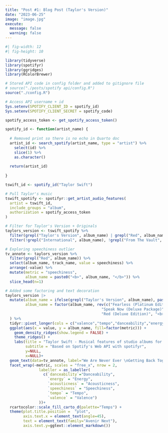 ```yaml
---
title: "Post #1: Blog Post (Taylor's Version)"
date: "2023-06-25"
image: "image.jpg"
execute:
  message: false
  warning: false
---
```


<style>

#title-block-header {
  margin-block-end: 1rem;
  position: relative;
  margin-top: -1px;
  background: #f6ba52
}

#quarto-header > nav {
  background: #ffd180 !important;
}

.quarto-title-banner {
  margin-block-end: 1rem;
  position: relative;
  background: #ffd180
}

</style>

```r
#| fig-width: 12
#| fig-height: 10

library(tidyverse)
library(spotifyr)
library(ggridges)
library(RColorBrewer)

# Stored API code in config folder and added to gitignore file
# source("./posts/spotify api/config.R")
source("./config.R")

# Access API username + id
Sys.setenv(SPOTIFY_CLIENT_ID = spotify_id)
Sys.setenv(SPOTIFY_CLIENT_SECRET = spotify_code)

spotify_access_token <- get_spotify_access_token()

spotify_id <- function(artist_name) {
  
  # Removed print so there is no echo in Quarto doc
  artist_id <- search_spotify(artist_name, type = "artist") %>%
    select(id) %>%
    slice(1) %>%
    as.character()
  
  return(artist_id)
   
}

tswift_id <- spotify_id("Taylor Swift")

# Pull Taylor's music
tswift_spotify <- spotifyr::get_artist_audio_features(
  artist = tswift_id,
  include_groups = "album",
  authorization = spotify_access_token
)

# Filter for Taylor's Version + Originals
taylors_version <- tswift_spotify %>%
  filter(grepl("Taylor's Version", album_name) | grepl("Red", album_name) | grepl("Fearless", album_name) | grepl("Speak Now", album_name)) %>%
  filter(!grepl("International", album_name), !grepl("From The Vault", track_name), !grepl("Live", album_name), !album_name == "Speak Now")

# Exploring speechiness outlier
tv_annote <- taylors_version %>%
  filter(grepl("Red", album_name)) %>%
  select(album_name, track_name, value = speechiness) %>%
  arrange(-value) %>%
  mutate(metric = "speechiness",
         album_name = paste0("<b>", album_name, "</b>")) %>%
  slice_head(n=1)

# Added some factoring and text decoration
taylors_version |>
  mutate(album_name = ifelse(grepl("Taylor's Version", album_name), paste0("<b>", album_name, "</b>"), album_name),
         album_name = factor(album_name, rev(c("Fearless (Platinum Edition)", "<b>Fearless (Taylor's Version)</b>",
                                           "Speak Now (Deluxe Package)", "<b>Speak Now (Taylor's Version)</b>",
                                           "Red (Deluxe Edition)", "<b>Red (Taylor's Version)</b>")))
  ) %>%
  tidyr::pivot_longer(cols = c("valence","tempo","danceability","energy", "speechiness", "acousticness"), names_to = "metric") |>
  ggplot(aes(x = value, y = album_name, fill=factor(metric))) +
    geom_density_ridges(show.legend = FALSE) +
    theme_ridges() +
    labs(title = "Taylor Swift - Musical features of studio albums for original releases vs. re-recordings",
         subtitle = "Based on Spotify's Web API with spotifyr",
         y=NULL,
         x=NULL)+
  geom_text(data=tv_annote, label="We Are Never Ever \nGetting Back Together", vjust=-0.5, hjust=0.8, family="Avenir", size=1.5) +
  facet_wrap(~metric, scales = "free_x", nrow = 2,
               labeller = as_labeller(
                 c(`danceability`="Danceability", 
                   `energy` = "Energy",
                   `acousticness` = "Acousticness", 
                   `speechiness` = "Speechiness",
                   `tempo` = "Tempo", 
                   `valence` = "Valence")
               ))+
  rcartocolor::scale_fill_carto_d(palette="Temps") +
  theme(plot.title.position =  "plot",
        axis.text.x = element_text(angle=45),
        text = element_text(family="Avenir Next"),
        axis.text.y=ggtext::element_markdown())

```
